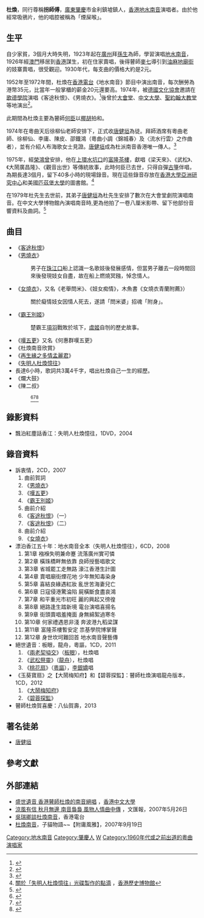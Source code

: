 '''杜煥'''{{BD|1910年||1979年|}}，同行尊稱'''拐師傅'''，[[廣東|廣東]][[肇慶|肇慶]]市金利鎮墟鎮人，[[香港|香港]][[地水南音|地水南音]]演唱者。由於他經常吸鴉片，他的唱腔被稱為「煙屎喉」。

==生平==

自少家貧，3個月大時失明，1923年起在[[廣州|廣州]]拜[[孫生|孫生]]為師，學習演唱[[地水南音|地水南音]]，1926年經[[澳門|澳門]]移居到[[香港|香港]]謀生，初在住家賣唱，後得瞽師[[麥七|麥七]]導引到[[油麻地|油麻地]][[廟街_(香港)|廟街]]的妓寨賣唱，很受觀迎。1930年代，每支曲的價格大約是2元。

1952年至1972年間，杜煥在[[香港電台|香港電台]]《地水南音》節目中演出南音，每次酬勞為港幣35元，比當年一般掌櫃的薪金20元還要高。1974年，被[[德國文化協會|德國文化協會]]邀請在[[歌德學院|歌德學院]]演唱《客途秋恨》、《男燒衣》。<ref>{{Cite web |url=http://www.dbi.org.hk/xingqing/Issue05/NanYing_1.htm |title=搶救杜煥地水南音 |access-date=2008-01-16 |archive-date=2008-01-29 |archive-url=https://web.archive.org/web/20080129075123/http://www.dbi.org.hk/xingqing/Issue05/NanYing_1.htm |dead-url=no }}</ref>後曾於[[香港大會堂|大會堂]]、[[中文大學|中文大學]]、[[聖約翰座堂_(香港)|聖約翰大教堂]]等地演出<ref>{{cite news | title = 絕唱南音重現 酒樓現場演唱錄音 30年後重見天日 | date = 2007-09-14 | url = http://www.hkdatabase.com/content/view/327/36/ | work = 明報 | accessdate = 2011-02-04 | deadurl = yes | archiveurl = https://web.archive.org/web/20090925203554/http://www.hkdatabase.com/content/view/327/36/ | archivedate = 2009-09-25 }}</ref>。

此期間為杜煥主要為瞽師[[何臣|何臣]]以[[椰胡|椰胡]]拍和。

1974年在粵曲天后徐柳仙老師安排下，正式收[[唐健垣|唐健垣]]為徒。拜師酒席有粵曲老師、徐柳仙、李庸、陳皮、邵鐵鴻（粵曲小調〈錦城春〉及〈流水行雲〉之作曲者），並有介紹人布海歌女士見證。[[唐健垣|唐健垣]]成為杜派南音香港唯一傳人。<REF>
{{Cite web |url=http://www.dbi.org.hk/xingqing/Issue05/NanYing_1.htm |title=唐健垣:搶救杜煥地水南音 |access-date=2008-01-16 |archive-date=2008-01-29 |archive-url=https://web.archive.org/web/20080129075123/http://www.dbi.org.hk/xingqing/Issue05/NanYing_1.htm |dead-url=no }}
</REF>

1975年，經[[榮鴻曾|榮鴻曾]]安排，他在[[上環|上環]][[水坑口|水坑口]]的[[富隆茶樓|富隆茶樓]]，獻唱《梁天來》、《武松》、《大鬧廣昌隆》、《觀音出世》等傳統故事，此時何臣已去世，只得自彈[[古箏|古箏]]伴唱，為期長達3個月，留下40多小時的現場錄音。現在這些錄音存放在[[香港大學亞洲研究中心|香港大學亞洲研究中心]]和美國[[匹茲堡大學|匹茲堡大學]]的圖書館。<ref>[http://www.lcsd.gov.hk/CE/Museum/History/text/b5/weekend1.php 關於「失明人杜煥憶往」光碟製作的點滴] {{webarchive|url=https://web.archive.org/web/20040917151151/http://www.lcsd.gov.hk/CE/Museum/History/text/b5/weekend1.php |date=2004-09-17 }}，[[香港歷史博物館|香港歷史博物館]]</ref>

在1979年杜先生去世前，其弟子[[唐健垣|唐健垣]]為杜先生安排了數次在大會堂劇院演唱南音。在中文大學博物館內演唱南音時,更為他拍了一卷八厘米影帶、留下他部份音響資料及曲詞。<REF>
{{Cite web |url=http://www.dbi.org.hk/xingqing/Issue05/NanYing_1.htm |title=唐健垣:搶救杜煥地水南音 |access-date=2008-01-16 |archive-date=2008-01-29 |archive-url=https://web.archive.org/web/20080129075123/http://www.dbi.org.hk/xingqing/Issue05/NanYing_1.htm |dead-url=no }}
</REF>

==曲目==

* 《[[客途秋恨|客途秋恨]]》
*《[[男燒衣|男燒衣]]》
*: 男子在[[珠江口|珠江口]]船上認識一名歌妓後發展感情，但當男子離去一段時間回來後發現妓女自盡，故在船上燃燒冥鏹，悼念情人。
*《[[女燒衣|女燒衣]]》，又名《老舉問米》、《妓女痴情》，木魚書《女燒衣青蘭附薦》）
*: 關於癡情妓女因情人死去，遂請「問米婆」招魂「附身」。
*《[[霸王別姬|霸王別姬]]》
*: 楚霸王[[項羽|項羽]]戰敗於垓下，[[虞姬|虞姬]]自刎的歷史故事。
* 《[[嘆五更|嘆五更]]》又名《何惠群嘆五更》
*《杜煥南音欣賞》
*《[[再生緣之多情孟麗君|再生緣之多情孟麗君]]》
*《[[失明人杜煥憶往|失明人杜煥憶往]]》
* 長達6小時，歌詞共3萬4千字，唱出杜煥自己一生的經歷。
*《爛大鼓》
*《陳二叔》
*:<ref>{{cite news | title = 部分歌詞露骨 永埋歷史
| date = 2007-09-14 | work = 明報 | accessdate = 2011-02-04}}</ref><ref>{{cite news | title = 歌詞選段
| date = 2007-09-14 | work = 明報 | accessdate = 2011-02-04}}</ref><ref>{{Cite book | author = 上書局仝人 | title = 大廣東2 | location = 香港 | publisher = 上書局  | date = 2010年7月 | pages = 220-223頁 |ISBN =9789881915931| accessdate = 2011-02-04 | url =  | language= | quote =  }}</ref>

== 錄影資料 ==

*飄泊紅塵話香江：失明人杜煥憶往，1DVD，2004 

==錄音資料==

*訴衷情，2CD，2007
*# 曲前賀詞
*# 《[[男燒衣|男燒衣]]》
*# 《[[嘆五更|嘆五更]]》
*# 《[[霸王別姬|霸王別姬]]》
*# 曲前介紹
*# 《[[客途秋恨|客途秋恨]]》（一）
*# 《[[客途秋恨|客途秋恨]]》（二）
*# 曲前介紹
*# 《[[女燒衣|女燒衣]]》
* 漂泊香江五十年：地水南音全本（失明人杜煥憶往），6CD，2008
*# 第1章 襁褓失明兼命蹇 流落廣州實可憐
*# 第2章 橫珠橋畔無依靠 良師授藝唱歌文
*# 第3章 省城罷工走無路 濠江香港生計圖
*# 第4章 賣唱廟街煙花地 少年無知毒染身
*# 第5章 喜結良緣遇紅妝 亂世苦海妻兒亡
*# 第6章 日寇侵港驚淪陷 屍橫斷食盡哀鴻
*# 第7章 和平重光市初旺 麗的興起又徬徨
*# 第8章 絕路逢生踏新境 電台演唱喜揚名
*# 第9章 街頭賣唱羞掩面 身無綿絮過寒冬
*# 第10章 何家禮遇恩非淺 奔波港九稻梁謀
*# 第11章 富隆茶樓暫安定 祟基學院博掌聲
*# 第12章 身世坎坷難回首 地水南音聲藝傳
* 絕世遺音：板眼，龍舟，粵謳，1CD，2011
*# 《[[兩老契嗌交|兩老契嗌交]]》（[[板眼|板眼]]），杜煥唱
*# 《[[武松祭靈|武松祭靈]]》（[[龍舟|龍舟]]），杜煥唱
*# 《[[桃花扇|桃花扇]]》（[[粵謳|粵謳]]），[[李銀嬌|李銀嬌]]唱
* 《玉葵寶扇》之【大鬧梅知府】和【碧蓉探監】：瞽師杜煥演唱龍舟版本，1CD，2012
*# 《[[大鬧梅知府|大鬧梅知府]]》
*# 《[[碧蓉探監|碧蓉探監]]》
* 瞽師杜煥賀喜慶：八仙賀壽，2013

== 著名徒弟 ==
* [[唐健垣|唐健垣]] <REF>
{{Cite web |url=http://www.dbi.org.hk/xingqing/Issue05/NanYing_1.htm |title=搶救杜煥地水南音:唐健垣拜師 |access-date=2008-01-16 |archive-date=2008-01-29 |archive-url=https://web.archive.org/web/20080129075123/http://www.dbi.org.hk/xingqing/Issue05/NanYing_1.htm |dead-url=no }}
</REF>

==參考文獻==
<div class="references-small">
<references />
</div>

==外部連結==

* [http://www.cuhk.edu.hk/mus/cma/douwuncd.htm 盛世遺音 香港瞽師杜煥的南音絕唱] {{Wayback|url=http://www.cuhk.edu.hk/mus/cma/douwuncd.htm |date=20130801014825 }}，[[香港中文大學|香港中文大學]]
* [http://paper.wenweipo.com/2007/05/26/OT0705260001.htm 涼風有信 秋月無邊 南音裊裊 風物人情曲中傳] {{Wayback|url=http://paper.wenweipo.com/2007/05/26/OT0705260001.htm |date=20190604191758 }}，文匯報，2007年5月26日
* [http://www.rthk.org.hk/smi/rthk/radio5/oldhk/20070816.smi 吳瑞卿談杜煥南音]{{dead link|date=2018年3月 |bot=InternetArchiveBot |fix-attempted=yes }}，香港電台
* [https://web.archive.org/web/20071011184840/http://chrisleung1954.mysinablog.com/index.php?op=ViewArticle&articleId=775302 杜煥南音]，子貓物語~~【附庸風雅】，2007年9月19日

[[Category:地水南音|Category:地水南音]]
[[Category:肇慶人|Category:肇慶人]]
[[Category:杜姓|W]]
[[Category:1960年代或之前出道的粵曲演唱家|Category:1960年代或之前出道的粵曲演唱家]]